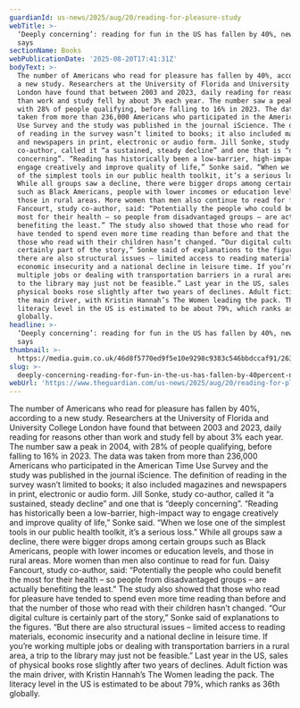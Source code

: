 ```yaml
---
guardianId: us-news/2025/aug/20/reading-for-pleasure-study
webTitle: >-
  ‘Deeply concerning’: reading for fun in the US has fallen by 40%, new study
  says
sectionName: Books
webPublicationDate: '2025-08-20T17:41:31Z'
bodyText: >-
  The number of Americans who read for pleasure has fallen by 40%, according to
  a new study. Researchers at the University of Florida and University College
  London have found that between 2003 and 2023, daily reading for reasons other
  than work and study fell by about 3% each year. The number saw a peak in 2004,
  with 28% of people qualifying, before falling to 16% in 2023. The data was
  taken from more than 236,000 Americans who participated in the American Time
  Use Survey and the study was published in the journal iScience. The definition
  of reading in the survey wasn’t limited to books; it also included magazines
  and newspapers in print, electronic or audio form. Jill Sonke, study
  co-author, called it “a sustained, steady decline” and one that is “deeply
  concerning”. “Reading has historically been a low-barrier, high-impact way to
  engage creatively and improve quality of life,” Sonke said. “When we lose one
  of the simplest tools in our public health toolkit, it’s a serious loss.”
  While all groups saw a decline, there were bigger drops among certain groups
  such as Black Americans, people with lower incomes or education levels, and
  those in rural areas. More women than men also continue to read for fun. Daisy
  Fancourt, study co-author, said: “Potentially the people who could benefit the
  most for their health – so people from disadvantaged groups – are actually
  benefiting the least.” The study also showed that those who read for pleasure
  have tended to spend even more time reading than before and that the number of
  those who read with their children hasn’t changed. “Our digital culture is
  certainly part of the story,” Sonke said of explanations to the figures. “But
  there are also structural issues – limited access to reading materials,
  economic insecurity and a national decline in leisure time. If you’re working
  multiple jobs or dealing with transportation barriers in a rural area, a trip
  to the library may just not be feasible.” Last year in the US, sales of
  physical books rose slightly after two years of declines. Adult fiction was
  the main driver, with Kristin Hannah’s The Women leading the pack. The
  literacy level in the US is estimated to be about 79%, which ranks as 36th
  globally.
headline: >-
  ‘Deeply concerning’: reading for fun in the US has fallen by 40%, new study
  says
thumbnail: >-
  https://media.guim.co.uk/46d8f5770ed9f5e10e9298c9383c546bbdccaf91/263_0_7747_6200/500.jpg
slug: >-
  deeply-concerning-reading-for-fun-in-the-us-has-fallen-by-40percent-new-study-says
webUrl: 'https://www.theguardian.com/us-news/2025/aug/20/reading-for-pleasure-study'
---
```

The number of Americans who read for pleasure has fallen by 40%, according to a new study. Researchers at the University of Florida and University College London have found that between 2003 and 2023, daily reading for reasons other than work and study fell by about 3% each year. The number saw a peak in 2004, with 28% of people qualifying, before falling to 16% in 2023. The data was taken from more than 236,000 Americans who participated in the American Time Use Survey and the study was published in the journal iScience. The definition of reading in the survey wasn’t limited to books; it also included magazines and newspapers in print, electronic or audio form. Jill Sonke, study co-author, called it “a sustained, steady decline” and one that is “deeply concerning”. “Reading has historically been a low-barrier, high-impact way to engage creatively and improve quality of life,” Sonke said. “When we lose one of the simplest tools in our public health toolkit, it’s a serious loss.” While all groups saw a decline, there were bigger drops among certain groups such as Black Americans, people with lower incomes or education levels, and those in rural areas. More women than men also continue to read for fun. Daisy Fancourt, study co-author, said: “Potentially the people who could benefit the most for their health – so people from disadvantaged groups – are actually benefiting the least.” The study also showed that those who read for pleasure have tended to spend even more time reading than before and that the number of those who read with their children hasn’t changed. “Our digital culture is certainly part of the story,” Sonke said of explanations to the figures. “But there are also structural issues – limited access to reading materials, economic insecurity and a national decline in leisure time. If you’re working multiple jobs or dealing with transportation barriers in a rural area, a trip to the library may just not be feasible.” Last year in the US, sales of physical books rose slightly after two years of declines. Adult fiction was the main driver, with Kristin Hannah’s The Women leading the pack. The literacy level in the US is estimated to be about 79%, which ranks as 36th globally.
